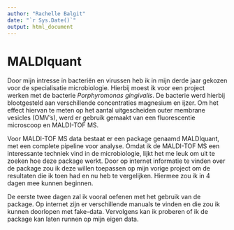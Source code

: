 ```yaml
---
author: "Rachelle Balgit"
date: "`r Sys.Date()`"
output: html_document
---
```


# MALDIquant 

Door mijn intresse in bacteriën en virussen heb ik in mijn derde jaar gekozen voor de specialisatie microbiologie. Hierbij moest ik voor een project werken met de bacterie _Porphyromonas gingivalis_. De bacterie werd hierbij blootgesteld aan verschillende concentraties magnesium en ijzer. Om het effect hiervan te meten op het aantal uitgescheiden outer membrane vesicles (OMV's), werd er gebruik gemaakt van een fluorescentie microscoop en MALDI-TOF MS. 

Voor MALDI-TOF MS data bestaat er een package genaamd MALDIquant, met een complete pipeline voor analyse. Omdat ik de MALDI-TOF MS een interessante techniek vind in de microbiologie, lijkt het me leuk om uit te zoeken hoe deze package werkt. 
Door op internet informatie te vinden over de package zou ik deze willen toepassen op mijn vorige project om de resultaten die ik toen had en nu heb te vergelijken. Hiermee zou ik in 4 dagen mee kunnen beginnen. 

De eerste twee dagen zal ik vooral oefenen met het gebruik van de package. Op internet zijn er verschillende manuals te vinden en die zou ik kunnen doorlopen met fake-data. Vervolgens kan ik proberen of ik de package kan laten runnen op mijn eigen data.  
